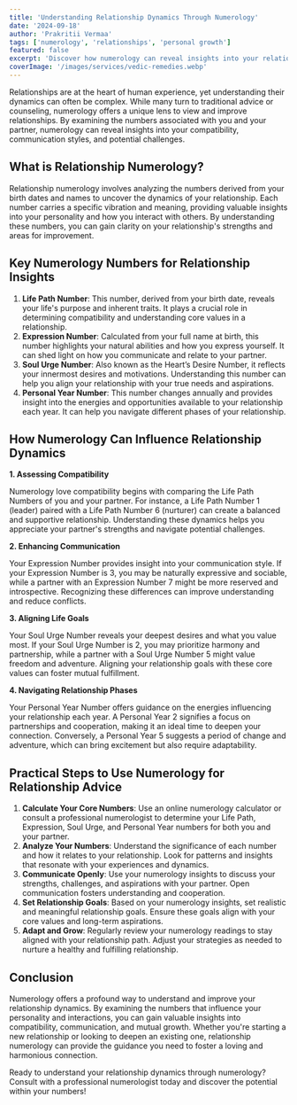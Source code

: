 ---
title: 'Understanding Relationship Dynamics Through Numerology'
date: '2024-09-18'
author: 'Prakritii Vermaa'
tags: ['numerology', 'relationships', 'personal growth']
featured: false
excerpt: 'Discover how numerology can reveal insights into your relationship compatibility, communication styles, and potential challenges.'
coverImage: '/images/services/vedic-remedies.webp'
---

Relationships are at the heart of human experience, yet understanding their dynamics can often be complex. While many turn to traditional advice or counseling, numerology offers a unique lens to view and improve relationships. By examining the numbers associated with you and your partner, numerology can reveal insights into your compatibility, communication styles, and potential challenges.

## What is Relationship Numerology?

Relationship numerology involves analyzing the numbers derived from your birth dates and names to uncover the dynamics of your relationship. Each number carries a specific vibration and meaning, providing valuable insights into your personality and how you interact with others. By understanding these numbers, you can gain clarity on your relationship's strengths and areas for improvement.

## Key Numerology Numbers for Relationship Insights

1. **Life Path Number**: This number, derived from your birth date, reveals your life's purpose and inherent traits. It plays a crucial role in determining compatibility and understanding core values in a relationship.
2. **Expression Number**: Calculated from your full name at birth, this number highlights your natural abilities and how you express yourself. It can shed light on how you communicate and relate to your partner.
3. **Soul Urge Number**: Also known as the Heart’s Desire Number, it reflects your innermost desires and motivations. Understanding this number can help you align your relationship with your true needs and aspirations.
4. **Personal Year Number**: This number changes annually and provides insight into the energies and opportunities available to your relationship each year. It can help you navigate different phases of your relationship.

## How Numerology Can Influence Relationship Dynamics

**1. Assessing Compatibility**

Numerology love compatibility begins with comparing the Life Path Numbers of you and your partner. For instance, a Life Path Number 1 (leader) paired with a Life Path Number 6 (nurturer) can create a balanced and supportive relationship. Understanding these dynamics helps you appreciate your partner's strengths and navigate potential challenges.

**2. Enhancing Communication**

Your Expression Number provides insight into your communication style. If your Expression Number is 3, you may be naturally expressive and sociable, while a partner with an Expression Number 7 might be more reserved and introspective. Recognizing these differences can improve understanding and reduce conflicts.

**3. Aligning Life Goals**

Your Soul Urge Number reveals your deepest desires and what you value most. If your Soul Urge Number is 2, you may prioritize harmony and partnership, while a partner with a Soul Urge Number 5 might value freedom and adventure. Aligning your relationship goals with these core values can foster mutual fulfillment.

**4. Navigating Relationship Phases**

Your Personal Year Number offers guidance on the energies influencing your relationship each year. A Personal Year 2 signifies a focus on partnerships and cooperation, making it an ideal time to deepen your connection. Conversely, a Personal Year 5 suggests a period of change and adventure, which can bring excitement but also require adaptability.

## Practical Steps to Use Numerology for Relationship Advice

1. **Calculate Your Core Numbers**: Use an online numerology calculator or consult a professional numerologist to determine your Life Path, Expression, Soul Urge, and Personal Year numbers for both you and your partner.
2. **Analyze Your Numbers**: Understand the significance of each number and how it relates to your relationship. Look for patterns and insights that resonate with your experiences and dynamics.
3. **Communicate Openly**: Use your numerology insights to discuss your strengths, challenges, and aspirations with your partner. Open communication fosters understanding and cooperation.
4. **Set Relationship Goals**: Based on your numerology insights, set realistic and meaningful relationship goals. Ensure these goals align with your core values and long-term aspirations.
5. **Adapt and Grow**: Regularly review your numerology readings to stay aligned with your relationship path. Adjust your strategies as needed to nurture a healthy and fulfilling relationship.

## Conclusion

Numerology offers a profound way to understand and improve your relationship dynamics. By examining the numbers that influence your personality and interactions, you can gain valuable insights into compatibility, communication, and mutual growth. Whether you're starting a new relationship or looking to deepen an existing one, relationship numerology can provide the guidance you need to foster a loving and harmonious connection.

Ready to understand your relationship dynamics through numerology? Consult with a professional numerologist today and discover the potential within your numbers!
